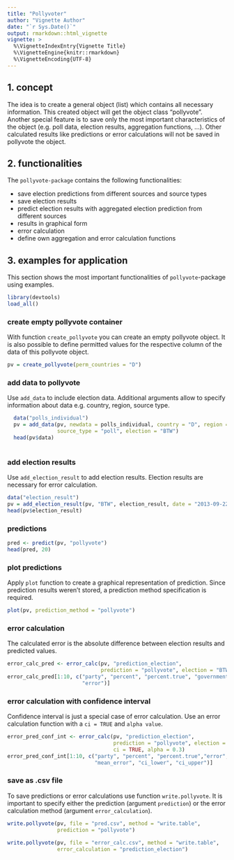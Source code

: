 ```yaml
---
title: "Pollyvoter"
author: "Vignette Author"
date: "`r Sys.Date()`"
output: rmarkdown::html_vignette
vignette: >
  %\VignetteIndexEntry{Vignette Title}
  %\VignetteEngine{knitr::rmarkdown}
  %\VignetteEncoding{UTF-8}
---
```



## 1. concept

The idea is to create a general object (list) which contains all necessary information. This created object will get the object class "pollyvote".   
Another special feature is to save only the most important characteristics of the object (e.g. poll data, election results, aggregation functions, ...). Other 
calculated results like predictions or error calculations will not be saved in pollyvote the object. 


## 2. functionalities

The `pollyvote-package` contains the following functionalities:

- save election predictions from different sources and source types    
- save election results      
- predict election results with aggregated election prediction from different sources    
- results in graphical form       
- error calculation    
- define own aggregation and error calculation functions


## 3. examples for application


This section shows the most important functionalities of `pollyvote`-package using
examples. 


```r

library(devtools)
load_all()

```

### create empty pollyvote container

With function `create_pollyvote` you can create an empty pollyvote object. It is also possible to define permitted values for the respective column of the data of this pollyvote object.

```r

pv = create_pollyvote(perm_countries = "D")

```


### add data to pollyvote

Use `add_data` to include election data. Additional arguments allow to specify
information about data e.g. country, region, source type. 

```r

  data("polls_individual")
  pv = add_data(pv, newdata = polls_individual, country = "D", region = "national", 
                source_type = "poll", election = "BTW")
  head(pv$data)
  
```



### add election results

Use `add_election_result` to add election results. Election results are necessary for error calculation.

```r

data("election_result")
pv = add_election_result(pv, "BTW", election_result, date = "2013-09-22")
head(pv$election_result)

```


### predictions


```r

pred <- predict(pv, "pollyvote")
head(pred, 20)

```


### plot predictions

Apply `plot` function to create a graphical representation of prediction. Since prediction results weren't stored, a prediction method specification is required. 

```r

plot(pv, prediction_method = "pollyvote")

```


### error calculation

The calculated error is the absolute difference between election results and predicted values. 

```r

error_calc_pred <- error_calc(pv, "prediction_election", 
                              prediction = "pollyvote", election = "BTW")
error_calc_pred[1:10, c("party", "percent", "percent.true", "government",
                        "error")]

```



### error calculation with confidence interval

Confidence interval is just a special case of error calculation. Use an error calculation function with a `ci = TRUE` and `alpha value`.

```r

error_pred_conf_int <- error_calc(pv, "prediction_election", 
                                  prediction = "pollyvote", election = "BTW",
                                  ci = TRUE, alpha = 0.3)
error_pred_conf_int[1:10, c("party", "percent", "percent.true","error",
                            "mean_error", "ci_lower", "ci_upper")]

```


### save as .csv file

To save predictions or error calculations use function `write.pollyvote`. It is important to specify either the prediction (argument `prediction`) or the error calculation method (argument `error_calculation`). 

```r

write.pollyvote(pv, file = "pred.csv", method = "write.table", 
                prediction = "pollyvote")
  
write.pollyvote(pv, file = "error_calc.csv", method = "write.table",
                error_calculation = "prediction_election")

```


